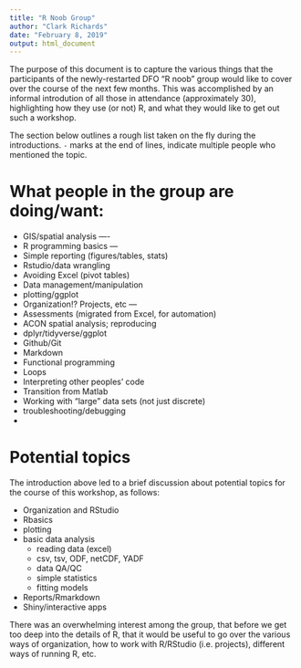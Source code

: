 ```yaml
---
title: "R Noob Group"
author: "Clark Richards"
date: "February 8, 2019"
output: html_document
---
```


The purpose of this document is to capture the various things that the participants of the newly-restarted DFO "R noob" group would like to cover over the course of the next few months. This was accomplished by an informal introdution of all those in attendance (approximately 30), highlighting how they use (or not) R, and what they would like to get out such a workshop.

The section below outlines a rough list taken on the fly during the introductions. `-` marks at the end of lines, indicate multiple people who mentioned the topic.

# What people in the group are doing/want:

* GIS/spatial analysis ----
* R programming basics ---
* Simple reporting (figures/tables, stats)
* Rstudio/data wrangling
* Avoiding Excel (pivot tables)
* Data management/manipulation
* plotting/ggplot
* Organization!? Projects, etc ---
* Assessments (migrated from Excel, for automation)
* ACON spatial analysis; reproducing
* dplyr/tidyverse/ggplot
* Github/Git
* Markdown
* Functional programming
* Loops
* Interpreting other peoples' code
* Transition from Matlab
* Working with "large" data sets (not just discrete)
* troubleshooting/debugging
* 

# Potential topics

The introduction above led to a brief discussion about potential topics for the course of this workshop, as follows:

* Organization and RStudio
* Rbasics
* plotting
* basic data analysis
   * reading data (excel)
   * csv, tsv, ODF, netCDF, YADF
   * data QA/QC
   * simple statistics
   * fitting models
* Reports/Rmarkdown
* Shiny/interactive apps


There was an overwhelming interest among the group, that before we get too deep into the details of R, that it would be useful to go over the various ways of organization, how to work with R/RStudio (i.e. projects), different ways of running R, etc. 